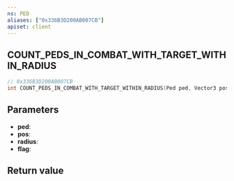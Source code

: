 ```yaml
---
ns: PED
aliases: ["0x336B3D200AB007CB"]
apiset: client
---
```

## COUNT_PEDS_IN_COMBAT_WITH_TARGET_WITHIN_RADIUS

```c
// 0x336B3D200AB007CB
int COUNT_PEDS_IN_COMBAT_WITH_TARGET_WITHIN_RADIUS(Ped ped, Vector3 pos, float radius, int flag);
```


## Parameters
* **ped**:
* **pos**:
* **radius**:
* **flag**:

## Return value